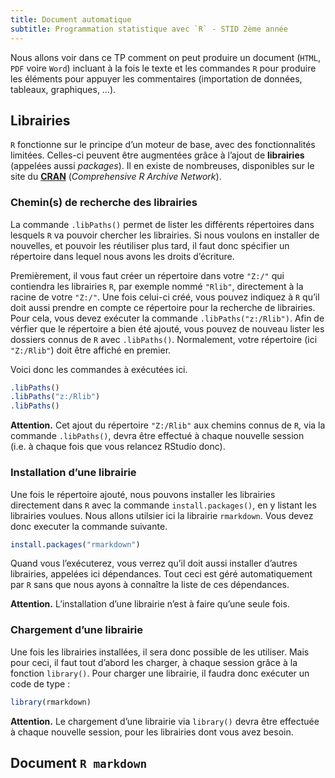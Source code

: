 ```yaml
---
title: Document automatique
subtitle: Programmation statistique avec `R` - STID 2ème année
---
```


Nous allons voir dans ce TP comment on peut produire un document (`HTML`, `PDF` voire `Word`) incluant à la fois le texte et les commandes `R` pour produire les éléments pour appuyer les commentaires (importation de données, tableaux, graphiques, ...).

## Librairies

`R` fonctionne sur le principe d'un moteur de base, avec des fonctionnalités limitées. Celles-ci peuvent être augmentées grâce à l'ajout de **librairies** (appelées aussi *packages*). Il en existe de nombreuses, disponibles sur le site du [**CRAN**](http://??) (*Comprehensive R Archive Network*).

### Chemin(s) de recherche des librairies

La commande `.libPaths()` permet de lister les différents répertoires dans lesquels `R` va pouvoir chercher les librairies. Si nous voulons en installer de nouvelles, et pouvoir les réutiliser plus tard, il faut donc spécifier un répertoire dans lequel nous avons les droits d'écriture.

Premièrement, il vous faut créer un répertoire dans votre `"Z:/"` qui contiendra les librairies `R`, par exemple nommé `"Rlib"`, directement à la racine de votre `"Z:/"`. Une fois celui-ci créé, vous pouvez indiquez à `R` qu'il doit aussi prendre en compte ce répertoire pour la recherche de librairies. Pour cela, vous devez exécuter la commande `.libPaths("z:/Rlib")`. Afin de vérfier que le répertoire a bien été ajouté, vous pouvez de nouveau lister les dossiers connus de `R` avec `.libPaths()`. Normalement, votre répertoire (ici `"Z:/Rlib"`) doit être affiché en premier.

Voici donc les commandes à exécutées ici.

```r
.libPaths()
.libPaths("z:/Rlib")
.libPaths()
```

**Attention.** Cet ajout du répertoire `"Z:/Rlib"` aux chemins connus de `R`, via la commande `.libPaths()`, devra être effectué à chaque nouvelle session (i.e. à chaque fois que vous relancez RStudio donc).

### Installation d'une librairie

Une fois le répertoire ajouté, nous pouvons installer les librairies directement dans `R` avec la commande `install.packages()`, en y listant les librairies voulues. Nous allons utilsier ici la librairie `rmarkdown`. Vous devez donc executer la commande suivante.

```r
install.packages("rmarkdown")
```

Quand vous l'exécuterez, vous verrez qu'il doit aussi installer d'autres librairies, appelées ici dépendances. Tout ceci est géré automatiquement par `R` sans que nous ayons à connaître la liste de ces dépendances.

**Attention.** L'installation d'une librairie n'est à faire qu'une seule fois.

### Chargement d'une librairie

Une fois les librairies installées, il sera donc possible de les utiliser. Mais pour ceci, il faut tout d'abord les charger, à chaque session grâce à la fonction `library()`. Pour charger une librairie, il faudra donc exécuter un code de type :

```r
library(rmarkdown)
```

**Attention.** Le chargement d'une librairie via `library()` devra être effectuée à chaque nouvelle session, pour les librairies dont vous avez besoin.

## Document `R markdown`






